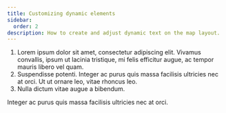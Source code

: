 ```yaml
---
title: Customizing dynamic elements
sidebar:
  order: 2
description: How to create and adjust dynamic text on the map layout.
---
```



<Steps>

1. Lorem ipsum dolor sit amet, consectetur adipiscing elit. Vivamus convallis, ipsum ut lacinia tristique, mi felis efficitur augue, ac tempor mauris libero vel quam. 
2. Suspendisse potenti. Integer ac purus quis massa facilisis ultricies nec at orci. Ut ut ornare leo, vitae rhoncus leo. 
3. Nulla dictum vitae augue a bibendum. 

</Steps>

<Aside>Integer ac purus quis massa facilisis ultricies nec at orci.</Aside>